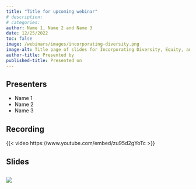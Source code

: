 ```yaml
---
title: "Title for upcoming webinar"
# description:
# categories:
author: Name 1, Name 2 and Name 3
date: 12/25/2022
toc: false
image: /webinars/images/incorporating-diversity.png
image-alt: Title page of slides for Incorporating Diversity, Equity, and Inclusion Principles in Biostatistics Courses presentation
author-title: Presented by
published-title: Presented on
---
```

## Presenters
* Name 1
* Name 2
* Name 3

## Recording
{{< video https://www.youtube.com/embed/zu95d2gYoTc >}}

## Slides
[![](/webinars/images/incorporating-diversity.png)](https://drive.google.com/file/d/1mKil-a244bGMPzaV6TcpPY74asFbi6no/view)
---

